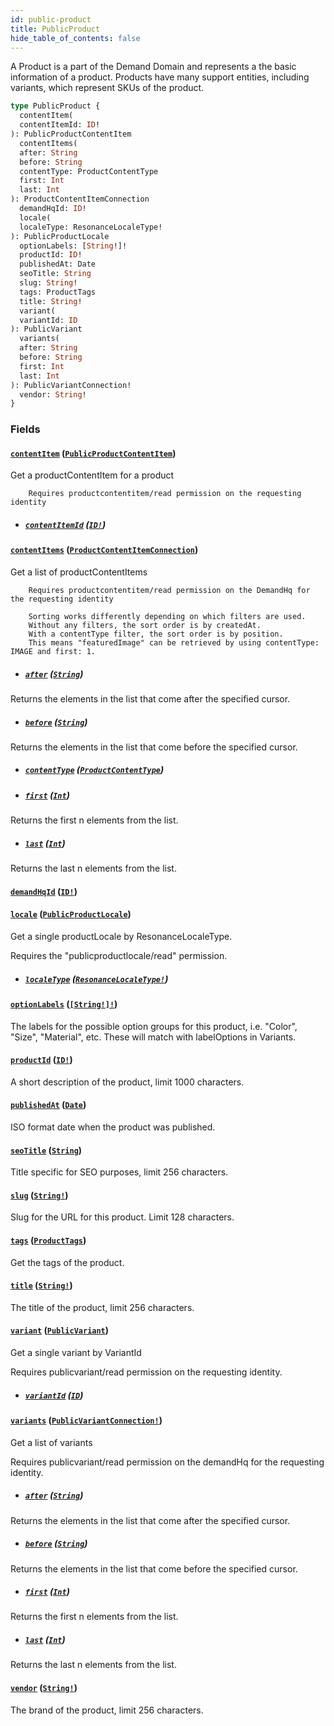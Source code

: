 ```yaml
---
id: public-product
title: PublicProduct
hide_table_of_contents: false
---
```



A Product is a part of the Demand Domain and represents a the basic information of a product.
Products have many support entities, including variants, which represent SKUs of the product.

```graphql
type PublicProduct {
  contentItem(
  contentItemId: ID!
): PublicProductContentItem
  contentItems(
  after: String
  before: String
  contentType: ProductContentType
  first: Int
  last: Int
): ProductContentItemConnection
  demandHqId: ID!
  locale(
  localeType: ResonanceLocaleType!
): PublicProductLocale
  optionLabels: [String!]!
  productId: ID!
  publishedAt: Date
  seoTitle: String
  slug: String!
  tags: ProductTags
  title: String!
  variant(
  variantId: ID
): PublicVariant
  variants(
  after: String
  before: String
  first: Int
  last: Int
): PublicVariantConnection!
  vendor: String!
}
```


### Fields

#### [`contentItem`](#) ([`PublicProductContentItem`](/developers/demandhq-apis/storefront-api/graphql/reference/objects/public-product-content-item))

Get a productContentItem for a product

        Requires productcontentitem/read permission on the requesting identity
- ##### [`contentItemId`](#) ([`ID!`](/developers/demandhq-apis/storefront-api/graphql/reference/scalars/id))




#### [`contentItems`](#) ([`ProductContentItemConnection`](/developers/demandhq-apis/storefront-api/graphql/reference/objects/product-content-item-connection))

Get a list of productContentItems

        Requires productcontentitem/read permission on the DemandHq for the requesting identity

        Sorting works differently depending on which filters are used.
        Without any filters, the sort order is by createdAt.
        With a contentType filter, the sort order is by position.
        This means "featuredImage" can be retrieved by using contentType: IMAGE and first: 1.
- ##### [`after`](#) ([`String`](/developers/demandhq-apis/storefront-api/graphql/reference/scalars/string))

Returns the elements in the list that come after the specified cursor.


- ##### [`before`](#) ([`String`](/developers/demandhq-apis/storefront-api/graphql/reference/scalars/string))

Returns the elements in the list that come before the specified cursor.


- ##### [`contentType`](#) ([`ProductContentType`](/developers/demandhq-apis/storefront-api/graphql/reference/enums/product-content-type))




- ##### [`first`](#) ([`Int`](/developers/demandhq-apis/storefront-api/graphql/reference/scalars/int))

Returns the first n elements from the list.


- ##### [`last`](#) ([`Int`](/developers/demandhq-apis/storefront-api/graphql/reference/scalars/int))

Returns the last n elements from the list.


#### [`demandHqId`](#) ([`ID!`](/developers/demandhq-apis/storefront-api/graphql/reference/scalars/id))




#### [`locale`](#) ([`PublicProductLocale`](/developers/demandhq-apis/storefront-api/graphql/reference/objects/public-product-locale))

Get a single productLocale by ResonanceLocaleType.
            
Requires the "publicproductlocale/read" permission.
- ##### [`localeType`](#) ([`ResonanceLocaleType!`](/developers/demandhq-apis/storefront-api/graphql/reference/enums/resonance-locale-type))




#### [`optionLabels`](#) ([`[String!]!`](/developers/demandhq-apis/storefront-api/graphql/reference/scalars/string))

The labels for the possible option groups for this product, i.e. "Color", "Size", "Material", etc.
These will match with labelOptions in Variants.


#### [`productId`](#) ([`ID!`](/developers/demandhq-apis/storefront-api/graphql/reference/scalars/id))

A short description of the product, limit 1000 characters.


#### [`publishedAt`](#) ([`Date`](/developers/demandhq-apis/storefront-api/graphql/reference/scalars/date))

ISO format date when the product was published.


#### [`seoTitle`](#) ([`String`](/developers/demandhq-apis/storefront-api/graphql/reference/scalars/string))

Title specific for SEO purposes, limit 256 characters.


#### [`slug`](#) ([`String!`](/developers/demandhq-apis/storefront-api/graphql/reference/scalars/string))

Slug for the URL for this product. Limit 128 characters.


#### [`tags`](#) ([`ProductTags`](/developers/demandhq-apis/storefront-api/graphql/reference/objects/product-tags))

Get the tags of the product.


#### [`title`](#) ([`String!`](/developers/demandhq-apis/storefront-api/graphql/reference/scalars/string))

The title of the product, limit 256 characters.


#### [`variant`](#) ([`PublicVariant`](/developers/demandhq-apis/storefront-api/graphql/reference/objects/public-variant))

Get a single variant by VariantId

Requires publicvariant/read permission on the requesting identity.
- ##### [`variantId`](#) ([`ID`](/developers/demandhq-apis/storefront-api/graphql/reference/scalars/id))




#### [`variants`](#) ([`PublicVariantConnection!`](/developers/demandhq-apis/storefront-api/graphql/reference/objects/public-variant-connection))

Get a list of variants

Requires publicvariant/read permission on the demandHq for the requesting identity.
- ##### [`after`](#) ([`String`](/developers/demandhq-apis/storefront-api/graphql/reference/scalars/string))

Returns the elements in the list that come after the specified cursor.


- ##### [`before`](#) ([`String`](/developers/demandhq-apis/storefront-api/graphql/reference/scalars/string))

Returns the elements in the list that come before the specified cursor.


- ##### [`first`](#) ([`Int`](/developers/demandhq-apis/storefront-api/graphql/reference/scalars/int))

Returns the first n elements from the list.


- ##### [`last`](#) ([`Int`](/developers/demandhq-apis/storefront-api/graphql/reference/scalars/int))

Returns the last n elements from the list.


#### [`vendor`](#) ([`String!`](/developers/demandhq-apis/storefront-api/graphql/reference/scalars/string))

The brand of the product, limit 256 characters.





